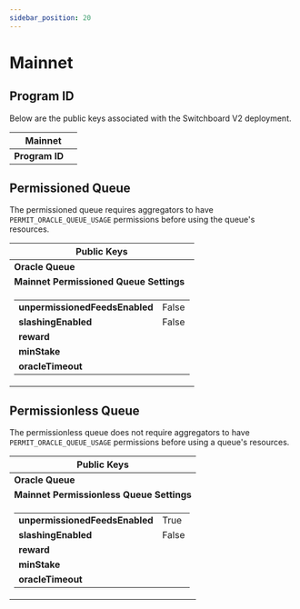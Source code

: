 ```yaml
---
sidebar_position: 20
---
```



# Mainnet

## Program ID

Below are the public keys associated with the Switchboard V2 deployment.

<table>
  <thead>
    <tr>
      <th colspan="2">Mainnet</th>
    </tr>
  </thead>
  <tbody>
    <tr>
      <td>
        <b>Program ID</b>
      </td>
      <td>
        <PublicKeyButton publicKey="0x73d6C66874e570f058834cAA666b2c352F1C792D" />
      </td>
    </tr>
  </tbody>
</table>

## Permissioned Queue

The permissioned queue requires aggregators to have `PERMIT_ORACLE_QUEUE_USAGE`
permissions before using the queue's resources.

<table>
  <thead>
    <tr>
      <th colspan="2">Public Keys</th>
    </tr>
  </thead>
  <tbody>
    <tr>
      <td>
        <b>Oracle Queue</b>
      </td>
      <td>
        <PublicKeyButton publicKey="0x1e373Ac0a299E6CCfE6bd333025E5Ebef9Eca2Dd" />
      </td>
    </tr>
    <tr>
      <td colspan="2">
        <div className="centeredText">
          <b>Mainnet Permissioned Queue Settings</b>
        </div>
      </td>
    </tr>
    <tr>
      <td colspan="2">
        <table className="table_no_border">
          <tr>
            <td>
              <b>unpermissionedFeedsEnabled</b>
            </td>
            <td>False</td>
          </tr>
          <tr>
            <td>
              <b>slashingEnabled</b>
            </td>
            <td>False</td>
          </tr>
          <tr>
            <td>
              <b>reward</b>
            </td>
            <td></td>
          </tr>
          <tr>
            <td>
              <b>minStake</b>
            </td>
            <td></td>
          </tr>
          <tr>
            <td>
              <b>oracleTimeout</b>
            </td>
            <td></td>
          </tr>
        </table>
      </td>
    </tr>
  </tbody>
</table>

## Permissionless Queue

The permissionless queue does not require aggregators to have
`PERMIT_ORACLE_QUEUE_USAGE` permissions before using a queue's resources.

<table>
  <thead>
    <tr>
      <th colspan="2">Public Keys</th>
    </tr>
  </thead>
  <tbody>
    <tr>
      <td>
        <b>Oracle Queue</b>
      </td>
      <td>
        <PublicKeyButton publicKey="0x628D9A4109FD1B94348b7866923A4b7aae3D61c6" />
      </td>
    </tr>
    <tr>
      <td colspan="2">
        <div className="centeredText">
          <b>Mainnet Permissionless Queue Settings</b>
        </div>
      </td>
    </tr>
    <tr>
      <td colspan="2">
        <table className="table_no_border">
          <tr>
            <td>
              <b>unpermissionedFeedsEnabled</b>
            </td>
            <td>True</td>
          </tr>
          <tr>
            <td>
              <b>slashingEnabled</b>
            </td>
            <td>False</td>
          </tr>
          <tr>
            <td>
              <b>reward</b>
            </td>
            <td></td>
          </tr>
          <tr>
            <td>
              <b>minStake</b>
            </td>
            <td></td>
          </tr>
          <tr>
            <td>
              <b>oracleTimeout</b>
            </td>
            <td></td>
          </tr>
        </table>
      </td>
    </tr>
  </tbody>
</table>
